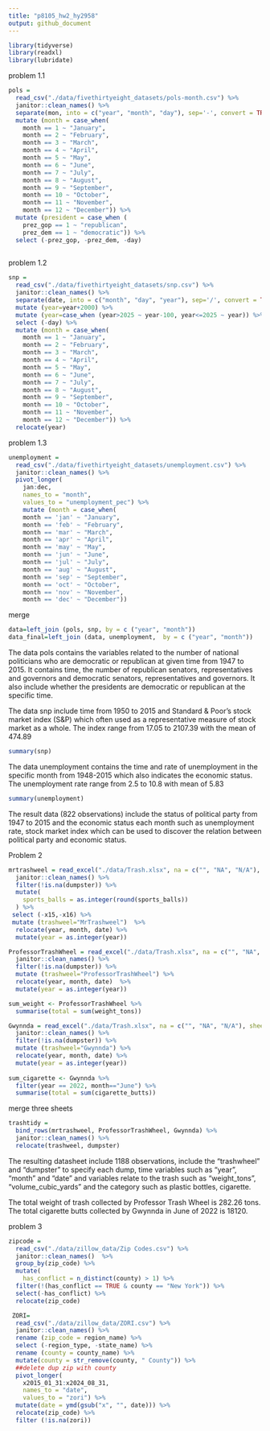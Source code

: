 ```yaml
---
title: "p8105_hw2_hy2958"
output: github_document
---
```


```r
library(tidyverse)
library(readxl)
library(lubridate)
```

problem 1.1

```r
pols = 
  read_csv("./data/fivethirtyeight_datasets/pols-month.csv") %>% 
  janitor::clean_names() %>% 
  separate(mon, into = c("year", "month", "day"), sep='-', convert = TRUE)  %>% 
  mutate (month = case_when(
    month == 1 ~ "January",
    month == 2 ~ "February",
    month == 3 ~ "March",
    month == 4 ~ "April",
    month == 5 ~ "May",
    month == 6 ~ "June",
    month == 7 ~ "July",
    month == 8 ~ "August",
    month == 9 ~ "September",
    month == 10 ~ "October",
    month == 11 ~ "November",
    month == 12 ~ "December")) %>% 
  mutate (president = case_when (
    prez_gop == 1 ~ "republican",
    prez_dem == 1 ~ "democratic")) %>% 
  select (-prez_gop, -prez_dem, -day)
  
```
problem 1.2

```r
snp = 
  read_csv("./data/fivethirtyeight_datasets/snp.csv") %>% 
  janitor::clean_names() %>% 
  separate(date, into = c("month", "day", "year"), sep='/', convert = TRUE)  %>% 
  mutate (year=year+2000) %>%
  mutate (year=case_when (year>2025 ~ year-100, year<=2025 ~ year)) %>%
  select (-day) %>% 
  mutate (month = case_when(
    month == 1 ~ "January",
    month == 2 ~ "February",
    month == 3 ~ "March",
    month == 4 ~ "April",
    month == 5 ~ "May",
    month == 6 ~ "June",
    month == 7 ~ "July",
    month == 8 ~ "August",
    month == 9 ~ "September",
    month == 10 ~ "October",
    month == 11 ~ "November",
    month == 12 ~ "December")) %>% 
  relocate(year)

```

problem 1.3

```r
unemployment = 
  read_csv("./data/fivethirtyeight_datasets/unemployment.csv") %>% 
  janitor::clean_names() %>%
  pivot_longer(
    jan:dec,
    names_to = "month", 
    values_to = "unemployment_pec") %>% 
    mutate (month = case_when(
    month == 'jan' ~ "January",
    month == 'feb' ~ "February",
    month == 'mar' ~ "March",
    month == 'apr' ~ "April",
    month == 'may' ~ "May",
    month == 'jun' ~ "June",
    month == 'jul' ~ "July",
    month == 'aug' ~ "August",
    month == 'sep' ~ "September",
    month == 'oct' ~ "October",
    month == 'nov' ~ "November",
    month == 'dec' ~ "December"))
```
merge

```r
data=left_join (pols, snp, by = c ("year", "month"))
data_final=left_join (data, unemployment,  by = c ("year", "month"))
```

The data pols contains the variables related to the number of national politicians who are democratic or republican at given time from 1947 to 2015. It contains time, the number of republican senators, representatives and governors and democratic senators, representatives and governors. It also include whether the presidents are democratic or republican at the specific time.

The data snp include time from 1950 to 2015 and Standard & Poor’s stock market index (S&P) which often used as a representative measure of stock market as a whole. The index range from 17.05 to 2107.39 with the mean of 474.89

```r
summary(snp)
```


The data unemployment contains the time and rate of unemployment in the specific month from 1948-2015 which also indicates the economic status. The unemployment rate range from 2.5 to 10.8 with mean of 5.83

```r
summary(unemployment)
```


The result data (822 observations) include the status of political party from 1947 to 2015 and the economic status each month such as unemployment rate, stock market index which can be used to discover the relation between political party and economic status.


Problem 2


```r
mrtrashweel = read_excel("./data/Trash.xlsx", na = c("", "NA", "N/A"), sheet = 1, skip = 1) %>% 
  janitor::clean_names() %>%
  filter(!is.na(dumpster)) %>%
  mutate(
    sports_balls = as.integer(round(sports_balls))
  ) %>% 
 select (-x15,-x16) %>%
 mutate (trashweel="MrTrashweel")  %>%
  relocate(year, month, date) %>%
  mutate(year = as.integer(year))

```

```r
ProfessorTrashWheel = read_excel("./data/Trash.xlsx", na = c("", "NA", "N/A"), sheet = 2, skip = 1) %>% 
  janitor::clean_names() %>%
  filter(!is.na(dumpster)) %>%
  mutate (trashweel="ProfessorTrashWheel") %>%
  relocate(year, month, date)  %>%
  mutate(year = as.integer(year))

sum_weight <- ProfessorTrashWheel %>% 
  summarise(total = sum(weight_tons))
```

```r
Gwynnda = read_excel("./data/Trash.xlsx", na = c("", "NA", "N/A"), sheet = 4, skip = 1) %>% 
  janitor::clean_names() %>%
  filter(!is.na(dumpster)) %>%
  mutate (trashweel="Gwynnda") %>%
  relocate(year, month, date) %>%
  mutate(year = as.integer(year)) 
  
sum_cigarette <- Gwynnda %>%
  filter(year == 2022, month=="June") %>%
  summarise(total = sum(cigarette_butts))
```

merge three sheets

```r
trashtidy = 
  bind_rows(mrtrashweel, ProfessorTrashWheel, Gwynnda) %>% 
  janitor::clean_names() %>% 
  relocate(trashweel, dumpster)
```

The resulting datasheet include 1188 observations, include the "trashwheel" and "dumpster" to specify each dump, time variables such as "year", "month" and "date" and variables relate to the trash such as "weight_tons", "volume_cubic_yards" and the category such as plastic bottles, cigarette.

The total weight of trash collected by Professor Trash Wheel is 282.26 tons. The total cigarette butts collected by Gwynnda in June of 2022 is 18120.

problem 3

```r
zipcode = 
  read_csv("./data/zillow_data/Zip Codes.csv") %>% 
  janitor::clean_names()  %>% 
  group_by(zip_code) %>% 
  mutate(
    has_conflict = n_distinct(county) > 1) %>% 
  filter(!(has_conflict == TRUE & county == "New York")) %>% 
  select(-has_conflict) %>% 
  relocate(zip_code)
```

```r
 ZORI= 
  read_csv("./data/zillow_data/ZORI.csv") %>% 
  janitor::clean_names() %>% 
  rename (zip_code = region_name) %>% 
  select (-region_type, -state_name) %>% 
  rename (county = county_name) %>% 
  mutate(county = str_remove(county, " County")) %>% 
  ##delete dup zip with county
  pivot_longer(
    x2015_01_31:x2024_08_31,
    names_to = "date", 
    values_to = "zori") %>% 
  mutate(date = ymd(gsub("x", "", date))) %>% 
  relocate(zip_code) %>% 
  filter (!is.na(zori))
  
```

